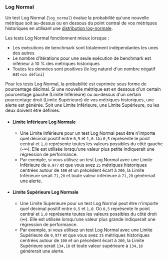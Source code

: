 ### Log Normal

Un test Log Normal (`log_normal`) évalue la probabilité qu'une nouvelle métrique soit au-dessus ou en dessous du point central de vos métriques historiques en utilisant une [distribution log-normale](https://fr.wikipedia.org/wiki/Loi_normale).

Les tests Log Normal fonctionnent mieux lorsque :
- Les exécutions de benchmark sont totalement indépendantes les unes des autres
- Le nombre d'itérations pour une seule exécution de benchmark est inférieur à 10 % des métriques historiques
- Toutes les données sont positives (le log naturel d'un nombre négatif est `non défini`)

Pour les tests Log Normal, la probabilité est exprimée sous forme de pourcentage décimal.
Si une nouvelle métrique est en dessous d'un certain pourcentage gauche (Limite Inférieure)
ou au-dessus d'un certain pourcentage droit (Limite Supérieure) de vos métriques historiques, une alerte est générée.
Soit une Limite Inférieure, une Limite Supérieure, ou les deux doivent être définies.

- #### Limite Inférieure Log Normale
  - Une Limite Inférieure pour un test Log Normal peut être n'importe quel décimal positif entre `0,5` et `1,0`.
Où `0,5` représente le point central et `1,0` représente toutes les valeurs possibles du côté gauche (-∞).
Elle est utilisée lorsqu'une valeur plus petite indiquerait une régression de performance.
  - Par exemple, si vous utilisez un test Log Normal avec une Limite Inférieure de `0,977`
et que vous avez `25` métriques historiques centrées autour de `100` et un précédent écart à `200`,
la Limite Inférieure serait `71,20` et
toute valeur inférieure à `71,20` générerait une alerte.
- #### Limite Supérieure Log Normale
  - Une Limite Supérieure pour un test Log Normal peut être n'importe quel décimal positif entre `0,5` et `1,0`.
Où `0,5` représente le point central et `1,0` représente toutes les valeurs possibles du côté droit (∞).
Elle est utilisée lorsqu'une valeur plus grande indiquerait une régression de performance.
  - Par exemple, si vous utilisez un test Log Normal avec une Limite Supérieure de `0,977`
et que vous avez `25` métriques historiques centrées autour de `100` et un précédent écart à `200`,
la Limite Supérieure serait `134,18` et
toute valeur supérieure à `134,18` générerait une alerte.